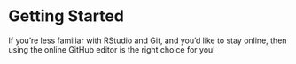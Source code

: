 # Getting Started {.sec-rstudio}

If you're less familiar with RStudio and Git, and you'd like to stay online, then using the online GitHub editor is the right choice for you!

